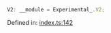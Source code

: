 ```ts
V2: __module = Experimental_.V2;
```

Defined in: [index.ts:142](https://github.com/o1-labs/o1js/blob/fca908c243ee8e908efacaf73a882d48759e675a/src/index.ts#L142)
